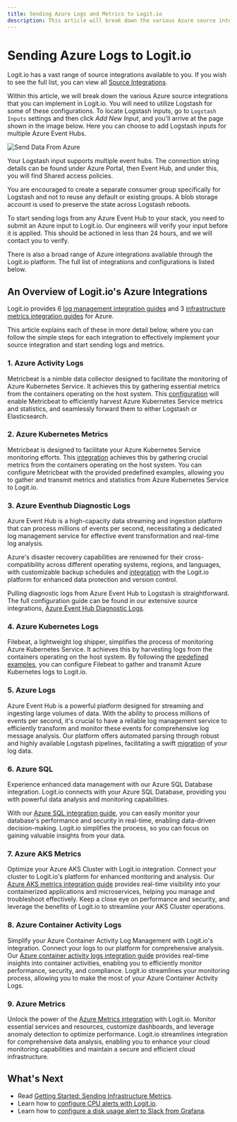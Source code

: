 ```yaml
---
title: Sending Azure Logs and Metrics to Logit.io
description: This article will break down the various Azure source integrations that you can implement in Logit.io. Learn how to send Azure logs to Logit.io
---
```


# Sending Azure Logs to Logit.io

Logit.io has a vast range of source integrations available to you. 
If you wish to see the full list, you can view 
all [Source Integrations](/integrations). 

Within this article, we will break down the various Azure source integrations 
that you can implement in Logit.io. You will need to utilize Logstash 
for some of these configurations. To locate Logstash inputs, go to 
`Logstash Inputs` settings and then click _Add New Input_, and you'll 
arrive at the page shown in the image below. Here you can choose to 
add Logstash inputs for multiple Azure Event Hubs.

![Send Data From Azure](@/images/help/log-management/sending-data/send-azure-logs-metrics.png)

Your Logstash input supports multiple event hubs. The connection string 
details can be found under Azure Portal, then Event Hub, and 
under this, you will find Shared access policies.

<Callout type="info">
  You are encouraged to create a separate consumer group specifically for 
  Logstash and not to reuse any default or existing groups. A blob storage 
  account is used to preserve the state across Logstash reboots.
</Callout>

To start sending logs from any Azure Event Hub to your stack, you 
need to submit an Azure input to Logit.io. Our engineers will 
verify your input before it is applied. This should be actioned 
in less than 24 hours, and we will contact you to verify.

There is also a broad range of Azure integrations available through 
the Logit.io platform. The full list of integrations and 
configurations is listed below.

## An Overview of Logit.io's Azure Integrations

Logit.io provides 6 [log management integration guides](/integrations/log-management/azure) 
and 3 [infrastructure metrics integration guides](/integrations/infrastructure-metrics/azure) for Azure. 

This article explains each of these in more detail below, where you can 
follow the simple steps for each integration to effectively implement 
your source integration and start sending logs and metrics.

### 1. Azure Activity Logs

Metricbeat is a nimble data collector designed to facilitate the monitoring 
of Azure Kubernetes Service. It achieves this by gathering essential 
metrics from the containers operating on the host system. 
This [configuration](/integrations/infrastructure-metrics/azure/azure-kubernetes-logs) will 
enable Metricbeat to efficiently harvest Azure Kubernetes Service 
metrics and statistics, and seamlessly forward them to 
either Logstash or Elasticsearch.

### 2. Azure Kubernetes Metrics

Metricbeat is designed to facilitate your Azure Kubernetes Service 
monitoring efforts. This [integration](/integrations/infrastructure-metrics/azure/azure-kubernetes) achieves 
this by gathering crucial metrics from the containers operating on the host system. 
You can configure Metricbeat with the provided predefined examples, allowing you 
to gather and transmit metrics and statistics from Azure Kubernetes Service to Logit.io.

### 3. Azure Eventhub Diagnostic Logs

Azure Event Hub is a high-capacity data streaming and ingestion platform that can 
process millions of events per second, necessitating a dedicated log management 
service for effective event transformation and real-time log analysis. 

Azure's disaster recovery capabilities are renowned for their cross-compatibility 
across different operating systems, regions, and languages, with customizable 
backup schedules and [integration](/integrations/log-management/azure/azure-eventhub-diagnostics) with 
the Logit.io platform for enhanced data protection and version control. 

Pulling diagnostic logs from Azure Event Hub to Logstash is straightforward. 
The full configuration guide can be found in our extensive source 
integrations, [Azure Event Hub Diagnostic Logs](/integrations/log-management/azure/azure-eventhub-diagnostics).

### 4. Azure Kubernetes Logs

Filebeat, a lightweight log shipper, simplifies the process of monitoring 
Azure Kubernetes Service. It achieves this by harvesting logs from the 
containers operating on the host system. By following 
the [predefined examples](/integrations/log-management/azure/azure-kubernetes-logs), you 
can configure Filebeat to gather and transmit Azure Kubernetes logs to Logit.io.

### 5. Azure Logs

Azure Event Hub is a powerful platform designed for streaming and ingesting large 
volumes of data. With the ability to process millions of events per second, it's 
crucial to have a reliable log management service to efficiently transform and 
monitor these events for comprehensive log message analysis. Our platform offers 
automated parsing through robust and highly available Logstash pipelines, 
facilitating a swift [migration](/integrations/log-management/azure) of your log data.

### 6. Azure SQL

Experience enhanced data management with our Azure SQL Database integration. 
Logit.io connects with your Azure SQL Database, providing you with powerful 
data analysis and monitoring capabilities. 

With our [Azure SQL integration guide](/integrations/log-management/azure/azure-sql), 
you can easily monitor your database's performance and security in real-time, 
enabling data-driven decision-making. Logit.io simplifies the process, 
so you can focus on gaining valuable insights from your data.

### 7. Azure AKS Metrics

Optimize your Azure AKS Cluster with Logit.io integration. Connect your 
cluster to Logit.io's platform for enhanced monitoring and analysis. 
Our [Azure AKS metrics integration guide](/integrations/infrastructure-metrics/time-series-database/azure-aks-metrics) 
provides real-time visibility into your containerized applications and microservices, 
helping you manage and troubleshoot effectively. Keep a close eye on performance 
and security, and leverage the benefits of Logit.io to streamline your 
AKS Cluster operations.

### 8. Azure Container Activity Logs

Simplify your Azure Container Activity Log Management with Logit.io's integration. 
Connect your logs to our platform for comprehensive analysis. 
Our [Azure container activity logs integration guide](/integrations/infrastructure-metrics/azure/azure-container-activity-logs) 
provides real-time insights into container activities, enabling you to efficiently 
monitor performance, security, and compliance. Logit.io streamlines your 
monitoring process, allowing you to make the most of your Azure Container Activity Logs.

### 9. Azure Metrics

Unlock the power of the [Azure Metrics integration](/integrations/infrastructure-metrics/azure/azure-metrics) with 
Logit.io. Monitor essential services and resources, customize dashboards, 
and leverage anomaly detection to optimize performance. Logit.io streamlines 
integration for comprehensive data analysis, enabling you to enhance your 
cloud monitoring capabilities and maintain a secure and efficient cloud infrastructure.

## What's Next

- Read [Getting Started: Sending Infrastructure Metrics](/infrastructure-metrics/overview).
- Learn how to [configure CPU alerts with Logit.io](/infrastructure-metrics/alerting/configure-cpu-alerts).
- Learn how to [configure a disk usage alert to Slack from Grafana](/infrastructure-metrics/alerting/configure-disk-usage-alerts).
